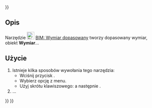 <languages/>
{{UnfinishedDocu{{#translation:}}}}

{{Docnav/pl
|[[BIM_Text/pl|Tekst]]
|[[BIM_DimensionHorizontal/pl|BIM: Wymiar poziomy]]
|[[BIM_Workbench/pl|środowisko pracy BIM]]
|IconL=BIM_Text.svg
|IconR=BIM_DimensionHorizontal.svg
|IconC=Workbench_BIM.svg
}}

{{GuiCommand/pl
|Name=BIM DimensionAligned
|Name/pl=BIM: Wymiar dopasowany
|MenuLocation=Opisy → Wymiar dopasowany
|Workbenches=[[BIM_Workbench/pl|BIM]]
|Shortcut={{KEY|D}} {{KEY|I}}
|Version=1.0
|SeeAlso=
}}

<span id="Description"></span>
==Opis==

Narzędzie [[Image:BIM_DimensionAligned.svg|24px]] [[BIM_DimensionAligned/pl|BIM: Wymiar dopasowany]] tworzy dopasowany wymiar, obiekt '''Wymiar'''...

<span id="Usage"></span>
==Użycie==

# Istnieje kilka sposobów wywołania tego narzędzia:
#* Wciśnij przycisk {{Button|[[Image:BIM_DimensionAligned.svg|16px]] [[BIM_DimensionAligned/pl|Wymiar dopasowany]]}}.
#* Wybierz opcję {{MenuCommand|3D/BIM → [[Image:BIM_DimensionAligned.svg|16px]] Wymiar dopasowany}} z menu.
#* Użyj skrótu klawiszowego: {{KEY|D}} a następnie {{KEY|I}}.
# ...


{{Docnav/pl
|[[BIM_Text/pl|Tekst]]
|[[BIM_DimensionHorizontal/pl|BIM: Wymiar poziomy]]
|[[BIM_Workbench/pl|środowisko pracy BIM]]
|IconL=BIM_Text.svg
|IconR=BIM_DimensionHorizontal.svg
|IconC=Workbench_BIM.svg
}}

{{BIM_Tools_navi{{#translation:}}}}
{{Userdocnavi{{#translation:}}}}